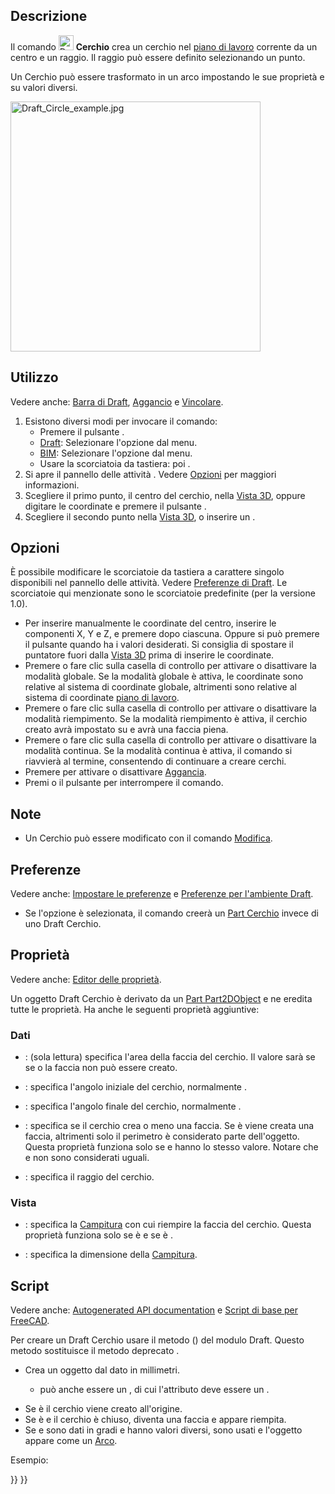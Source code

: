<languages/>

{{Docnav/it
|[[Draft_Arc_3Points/it|Arco da 3 punti]]
|[[Draft_Ellipse/it|Ellisse]]
|[[Draft_Workbench/it|Draft]]
|IconL=Draft_Arc_3Points.svg
|IconR=Draft_Ellipse.svg
|IconC=Workbench_Draft.svg
}}

{{GuiCommand/it
|Name=Draft Circle
|Name/it=Draft Cerchio
|MenuLocation=Drafting → Cerchio<br>2D Drafting → Cerchio
|Workbenches=[[Draft_Workbench/it|Draft]], [[BIM_Workbench/it|BIM]]
|Shortcut={{KEY|C}} {{KEY|I}}
|Version=0.7
|SeeAlso=[[Draft Arc/it|Draft Arco]], [[Draft_Arc_3Points/it|Draft Arco da 3 punti]]
}}

<span id="Description"></span>
==Descrizione== 

Il comando [[Image:Draft_Circle.svg|24px]] '''Cerchio''' crea un cerchio nel [[Draft_SelectPlane/it|piano di lavoro]] corrente da un centro e un raggio. Il raggio può essere definito selezionando un punto.

Un Cerchio può essere trasformato in un arco impostando le sue proprietà {{PropertyData|First Angle}} e {{PropertyData|Last Angle}} su valori diversi.

[[Image:Draft_Circle_example.jpg|400px]]
{{Caption|Cerchio definito da due punti, centro e raggio}}

<span id="Usage"></span>
==Utilizzo== 

Vedere anche: [[Draft_Tray/it|Barra di Draft]], [[Draft_Snap/it|Aggancio]] e [[Draft_Constrain/it|Vincolare]].

# Esistono diversi modi per invocare il comando:
#* Premere il pulsante {{Button|[[Image:Draft_Circle.svg|16px]] [[Draft_Circle/it|Cerchio]]}}.
#* [[Draft_Workbench/it|Draft]]: Selezionare l'opzione {{MenuCommand|Drafting → [[Image:Draft_Circle.svg|16px]] Cerchio}} dal menu.
#* [[BIM_Workbench/it|BIM]]: Selezionare l'opzione {{MenuCommand|2D Drafting → [[Image:Draft_Circle.svg|16px]] Cerchio}} dal menu.
#* Usare la scorciatoia da tastiera: {{KEY|C}} poi {{KEY|I}}.
# Si apre il pannello delle attività {{MenuCommand|Cerchio}}. Vedere [[#Options|Opzioni]] per maggiori informazioni.
# Scegliere il primo punto, il centro del cerchio, nella [[3D_view/it|Vista 3D]], oppure digitare le coordinate e premere il pulsante {{Button|[[Image:Draft_AddPoint.svg|16px]] Inserisci punto}}.
# Scegliere il secondo punto nella [[3D_view/it|Vista 3D]], o inserire un {{MenuCommand|Raggio}}.

<span id="Options"></span>
==Opzioni==

È possibile modificare le scorciatoie da tastiera a carattere singolo disponibili nel pannello delle attività. Vedere [[Draft_Preferences/it|Preferenze di Draft]]. Le scorciatoie qui menzionate sono le scorciatoie predefinite (per la versione 1.0).

<div class="mw-translate-fuzzy">
* Per inserire manualmente le coordinate del centro, inserire le componenti X, Y e Z, e premere {{KEY|Enter}} dopo ciascuna. Oppure si può premere il pulsante {{Button|[[Image:Draft_AddPoint.svg|16px]] Inserisci punto}} quando ha i valori desiderati. Si consiglia di spostare il puntatore fuori dalla [[3D_view/it|Vista 3D]] prima di inserire le coordinate.
* Premere {{KEY|G}} o fare clic sulla casella di controllo {{MenuCommand|Globale}} per attivare o disattivare la modalità globale. Se la modalità globale è attiva, le coordinate sono relative al sistema di coordinate globale, altrimenti sono relative al sistema di coordinate [[Draft_SelectPlane/it|piano di lavoro]].
* Premere {{KEY|F}} o fare clic sulla casella di controllo {{MenuCommand|Riempimento}} per attivare o disattivare la modalità riempimento. Se la modalità riempimento è attiva, il cerchio creato avrà {{PropertyData|Make Face}} impostato su {{TRUE}} e avrà una faccia piena.
* Premere {{KEY|N}} o fare clic sulla casella di controllo {{MenuCommand|Continua}} per attivare o disattivare la modalità continua. Se la modalità continua è attiva, il comando si riavvierà al termine, consentendo di continuare a creare cerchi.
* Premere {{KEY|S}} per attivare o disattivare [[Draft_Snap/it|Aggancia]].
* Premi {{KEY|Esc}} o il pulsante {{Button|Chiudi}} per interrompere il comando.
</div>

<span id="Notes"></span>
==Note==

* Un Cerchio può essere modificato con il comando [[Draft_Edit/it|Modifica]].

<span id="Preferences"></span>
==Preferenze==

Vedere anche: [[Preferences_Editor/it|Impostare le preferenze]] e [[Draft_Preferences/it|Preferenze per l'ambiente Draft]].

* Se l'opzione {{MenuCommand|Modifica → Preferenze... → Draft → Generale → Crea primitive della parte se possibile}} è selezionata, il comando creerà un [[Part_Circle/it|Part Cerchio]] invece di uno Draft Cerchio.

<span id="Properties"></span>
==Proprietà==

Vedere anche: [[Property_editor/it|Editor delle proprietà]].

Un oggetto Draft Cerchio è derivato da un [[Part_Part2DObject/it|Part Part2DObject]] e ne eredita tutte le proprietà. Ha anche le seguenti proprietà aggiuntive:

<span id="Data"></span>
===Dati===

{{TitleProperty|Draft}}

* {{PropertyData|Area|Area}}: (sola lettura) specifica l'area della faccia del cerchio. Il valore sarà {{value|0.0}} se {{PropertyData|Make Face}} se {{FALSE}} o la faccia non può essere creato.
* {{PropertyData|First Angle|Angle}}: specifica l'angolo iniziale del cerchio, normalmente {{value|0&#176;}}.
* {{PropertyData|Last Angle|Angle}}: specifica l'angolo finale del cerchio, normalmente {{value|0&#176;}}.
* {{PropertyData|Make Face|Bool}}: specifica se il cerchio crea o meno una faccia. Se è {{TRUE}} viene creata una faccia, altrimenti solo il perimetro è considerato parte dell'oggetto. Questa proprietà funziona solo se {{PropertyData|First Angle}} e {{PropertyData|Last Angle}} hanno lo stesso valore. Notare che {{value|0&#176;}} e {{value|360&#176;}} non sono considerati uguali.
* {{PropertyData|Radius|Length}}: specifica il raggio del cerchio.

<span id="View"></span>
===Vista===

{{TitleProperty|Draft}}

* {{PropertyView|Pattern|Enumeration}}: specifica la [[Draft_Pattern/it|Campitura]] con cui riempire la faccia del cerchio. Questa proprietà funziona solo se {{PropertyData|Make Face}} è {{TRUE}} e se {{PropertyView|Display Mode}} è {{value|Flat Lines}}.
* {{PropertyView|Pattern Size|Float}}: specifica la dimensione della [[Draft_Pattern/it|Campitura]].

<span id="Scripting"></span>
==Script==

Vedere anche: [https://freecad.github.io/SourceDoc/ Autogenerated API documentation] e [[FreeCAD Scripting Basics/it|Script di base per FreeCAD]].

Per creare un Draft Cerchio usare il metodo {{incode|make_circle}} ({{Version/it|0.19}}) del modulo Draft. Questo metodo sostituisce il metodo deprecato {{incode|makeCircle}}.

{{Code|code=
circle = make_circle(radius, placement=None, face=None, startangle=None, endangle=None, support=None)
circle = make_circle(Part.Edge, placement=None, face=None, startangle=None, endangle=None, support=None)
}}

* Crea un oggetto {{incode|circle}} dal dato {{incode|radius}} in millimetri.
** {{incode|radius}} può anche essere un {{incode|Part.Edge}}, di cui l'attributo {{incode|Curve}} deve essere un {{incode|Part.Circle}}.
* Se {{incode|placement}} è {{incode|None}} il cerchio viene creato all'origine.
* Se {{incode|face}} è {{incode|True}} e il cerchio è chiuso, diventa  una faccia e appare riempita.
* Se {{incode|startangle}} e {{incode|endangle}} sono dati in gradi e hanno valori diversi, sono usati e l'oggetto appare come un [[Draft Arc/it|Arco]].

Esempio:
{{Code|code=
import FreeCAD as App
import Draft

doc = App.newDocument()

circle1 = Draft.make_circle(200)

zaxis = App.Vector(0, 0, 1)
p2 = App.Vector(1000, 1000, 0)
place2 = App.Placement(p2, App.Rotation(zaxis, 0))
circle2 = Draft.make_circle(500, placement=place2)

p3 = App.Vector(-1000, -1000, 0)
place3 = App.Placement(p3, App.Rotation(zaxis, 0))
circle3 = Draft.make_circle(750, placement=place3)

doc.recompute()
}}


{{Docnav/it
|[[Draft_Arc_3Points/it|Arco da 3 punti]]
|[[Draft_Ellipse/it|Ellisse]]
|[[Draft_Workbench/it|Draft]]
|IconL=Draft_Arc_3Points.svg
|IconR=Draft_Ellipse.svg
|IconC=Workbench_Draft.svg
}}

{{Draft Tools navi{{#translation:}}}}
{{Userdocnavi{{#translation:}}}}